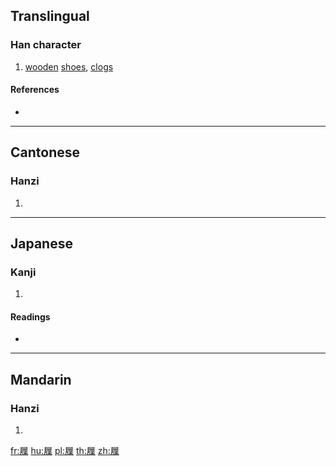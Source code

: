 {{character info/new}}
==Translingual==

===Han character===
{{Han char|rn=44|rad=尸|as=12|sn=15|four=77294|canj=SHOD,XSHOD|ids=⿸尸⿰彳枼}}

# [[wooden]] [[shoe]]s, [[clog]]s

====References====
* {{Han ref|kx=0303.480|dkj=07804|dj=0602.040|hdz=20980.020|uh=5C67|ud=23655|bh=E561|bd=58721}}

----

==Cantonese==

===Hanzi===
{{yue-hanzi|jyut=[[sit3]]|y=sit3}}

# {{defn|lang=yue|sort=尸12}}

----

==Japanese==

===Kanji===
{{ja-kanji|grade=|rs=尸12}}

# {{defn|lang=ja|sort=尸12}}

====Readings====
* {{ja-readings|on=[[てい]] (tei), [[たい]] (tai), [[せふ]] (sefu)|kun=[[しきわら]] (shikiwara), [[くつしき]] (kutsushiki)}}

----

==Mandarin==

===Hanzi===
{{cmn-hanzi|pin=[[xiè]] ([[xie4]])|wg=hsieh<sup>4</sup>}}

# {{defn|lang=cmn|sort=尸12}}

[[fr:屧]]
[[hu:屧]]
[[pl:屧]]
[[th:屧]]
[[zh:屧]]